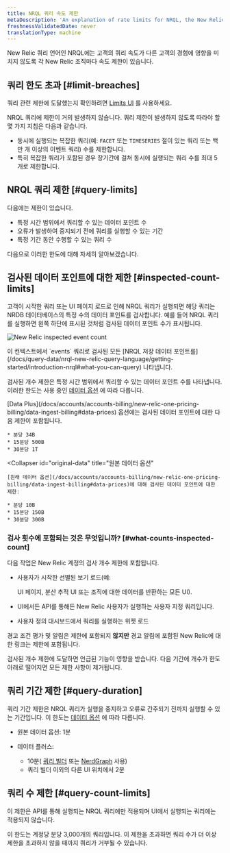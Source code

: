 ```yaml
---
title: NRQL 쿼리 속도 제한
metaDescription: 'An explanation of rate limits for NRQL, the New Relic query language'
freshnessValidatedDate: never
translationType: machine
---
```



New Relic 쿼리 언어인 NRQL에는 고객의 쿼리 속도가 다른 고객의 경험에 영향을 미치지 않도록 각 New Relic 조직마다 속도 제한이 있습니다.

## 쿼리 한도 초과 [#limit-breaches]

쿼리 관련 제한에 도달했는지 확인하려면 [Limits UI](/docs/data-apis/manage-data/view-system-limits/) 를 사용하세요.

NRQL 쿼리에 제한이 거의 발생하지 않습니다. 쿼리 제한이 발생하지 않도록 따라야 할 몇 가지 지침은 다음과 같습니다.

* 동시에 실행되는 복잡한 쿼리(예: `FACET` 또는 `TIMESERIES` 절이 있는 쿼리 또는 백만 개 이상의 이벤트 쿼리) 수를 제한합니다.
* 특히 복잡한 쿼리가 포함된 경우 장기간에 걸쳐 동시에 실행되는 쿼리 수를 최대 5개로 제한합니다.

## NRQL 쿼리 제한 [#query-limits]

다음에는 제한이 있습니다.

* 특정 시간 범위에서 쿼리할 수 있는 데이터 포인트 수
* 오류가 발생하여 중지되기 전에 쿼리를 실행할 수 있는 기간
* 특정 기간 동안 수행할 수 있는 쿼리 수

다음으로 이러한 한도에 대해 자세히 알아보겠습니다.

## 검사된 데이터 포인트에 대한 제한 [#inspected-count-limits]

고객이 시작한 쿼리 또는 UI 페이지 로드로 인해 NRQL 쿼리가 실행되면 해당 쿼리는 NRDB 데이터베이스의 특정 수의 데이터 포인트를 검사합니다. 예를 들어 NRQL 쿼리를 실행하면 왼쪽 하단에 표시된 것처럼 검사된 데이터 포인트 수가 표시됩니다.

<img
  title="New Relic inspected event count"
  alt="New Relic inspected event count"
  src={queriesnrqlEventCountinQueryBuilder}
/>

<figcaption>
  이 컨텍스트에서 `events` 쿼리로 검사된 모든 [NRQL 저장 데이터 포인트를](/docs/query-data/nrql-new-relic-query-language/getting-started/introduction-nrql#what-you-can-query) 나타냅니다.
</figcaption>

검사된 개수 제한은 특정 시간 범위에서 쿼리할 수 있는 데이터 포인트 수를 나타냅니다. 이러한 한도는 사용 중인 [데이터 옵션](/docs/accounts/accounts-billing/new-relic-one-pricing-billing/data-ingest-billing#data-prices) 에 따라 다릅니다.

<CollapserGroup>
  <Collapser
    id="data-plus"
    title="데이터 플러스"
  >
    [Data Plus](/docs/accounts/accounts-billing/new-relic-one-pricing-billing/data-ingest-billing#data-prices) 옵션에는 검사된 데이터 포인트에 대한 다음 제한이 포함됩니다.

    * 분당 34B
    * 15분당 500B
    * 30분당 1T
  </Collapser>

  <Collapser
    id="original-data"
    title="원본 데이터 옵션"
  >
    [원래 데이터 옵션](/docs/accounts/accounts-billing/new-relic-one-pricing-billing/data-ingest-billing#data-prices)에 대해 검사된 데이터 포인트에 대한 제한:

    * 분당 10B
    * 15분당 150B
    * 30분당 300B
  </Collapser>
</CollapserGroup>

### 검사 횟수에 포함되는 것은 무엇입니까? [#what-counts-inspected-count]

다음 작업은 New Relic 계정의 검사 개수 제한에 포함됩니다.

* 사용자가 시작한 선별된 보기 로드(예:

  <InlinePopover type="apm"/>

  UI 페이지, 분산 추적 UI 또는 조직에 대한 데이터를 반환하는 모든 UI).

* UI에서든 API를 통해든 New Relic 사용자가 실행하는 사용자 지정 쿼리입니다.

* 사용자 정의 대시보드에서 쿼리를 실행하는 위젯 로드

경고 조건 평가 및 알림은 제한에 포함되지 **않지만** 경고 알림에 포함된 New Relic에 대한 링크는 제한에 포함됩니다.

검사된 개수 제한에 도달하면 언급된 기능이 영향을 받습니다. 다음 기간에 개수가 한도 아래로 떨어지면 모든 제한 사항이 제거됩니다.

## 쿼리 기간 제한 [#query-duration]

쿼리 기간 제한은 NRQL 쿼리가 실행을 중지하고 오류로 간주되기 전까지 실행할 수 있는 기간입니다. 이 한도는 [데이터 옵션](/docs/accounts/accounts-billing/new-relic-one-pricing-billing/data-ingest-billing#data-prices) 에 따라 다릅니다.

* 원본 데이터 옵션: 1분

* 데이터 플러스:

  * 10분( [쿼리 빌더](/docs/query-your-data/explore-query-data/query-builder/introduction-query-builder) 또는 [NerdGraph](/docs/apis/nerdgraph/examples/async-queries-nrql-tutorial) 사용)
  * 쿼리 빌더 이외의 다른 UI 위치에서 2분

## 쿼리 수 제한 [#query-count-limits]

이 제한은 API를 통해 실행되는 NRQL 쿼리에만 적용되며 UI에서 실행되는 쿼리에는 적용되지 않습니다.

이 한도는 계정당 분당 3,000개의 쿼리입니다. 이 제한을 초과하면 쿼리 수가 더 이상 제한을 초과하지 않을 때까지 쿼리가 거부될 수 있습니다.